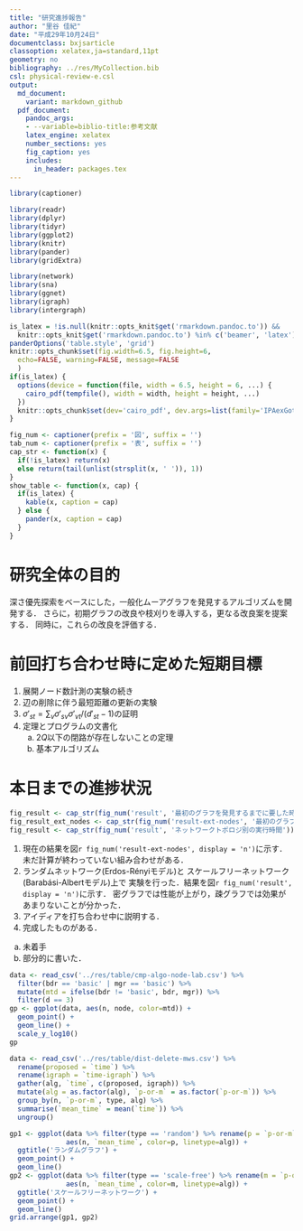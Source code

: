 ```yaml
---
title: "研究進捗報告"
author: "里谷 佳紀"
date: "平成29年10月24日"
documentclass: bxjsarticle
classoption: xelatex,ja=standard,11pt
geometry: no
bibliography: ../res/MyCollection.bib
csl: physical-review-e.csl
output:
  md_document:
    variant: markdown_github
  pdf_document:
    pandoc_args:
    - --variable=biblio-title:参考文献
    latex_engine: xelatex
    number_sections: yes
    fig_caption: yes
    includes:
      in_header: packages.tex
---
```


```r
library(captioner)

library(readr)
library(dplyr)
library(tidyr)
library(ggplot2)
library(knitr)
library(pander)
library(gridExtra)

library(network)
library(sna)
library(ggnet)
library(igraph)
library(intergraph)

is_latex = !is.null(knitr::opts_knit$get('rmarkdown.pandoc.to')) &&
  knitr::opts_knit$get('rmarkdown.pandoc.to') %in% c('beamer', 'latex')
panderOptions('table.style', 'grid')
knitr::opts_chunk$set(fig.width=6.5, fig.height=6,
  echo=FALSE, warning=FALSE, message=FALSE
  )
if(is_latex) {
  options(device = function(file, width = 6.5, height = 6, ...) {
    cairo_pdf(tempfile(), width = width, height = height, ...)
  })
  knitr::opts_chunk$set(dev='cairo_pdf', dev.args=list(family='IPAexGothic'))
}

fig_num <- captioner(prefix = '図', suffix = '')
tab_num <- captioner(prefix = '表', suffix = '')
cap_str <- function(x) {
  if(!is_latex) return(x)
  else return(tail(unlist(strsplit(x, ' ')), 1))
}
show_table <- function(x, cap) {
  if(is_latex) {
    kable(x, caption = cap)
  } else {
    pander(x, caption = cap)
  }
}
```

# 研究全体の目的
深さ優先探索をベースにした，一般化ムーアグラフを発見するアルゴリズムを開発する．
さらに，初期グラフの改良や枝刈りを導入する，更なる改良案を提案する．
同時に，これらの改良を評価する．

# 前回打ち合わせ時に定めた短期目標
1. 展開ノード数計測の実験の続き
2. 辺の削除に伴う最短距離の更新の実験
3. $\sigma'_{st}=\sum_v\sigma'_{sv}\sigma'_{vt}/(d'_{st}-1)$の証明
4. 定理とプログラムの文書化
    a. $2Q$以下の閉路が存在しないことの定理
    b. 基本アルゴリズム

# 本日までの進捗状況
```r
fig_result <- cap_str(fig_num('result', '最初のグラフを発見するまでに要した時間とノード数'))
fig_result_ext_nodes <- cap_str(fig_num('result-ext-nodes', '最初のグラフを出力するまでに要した展開ノード数'))
fig_result <- cap_str(fig_num('result', 'ネットワークトポロジ別の実行時間'))
```
1. 現在の結果を図`r fig_num('result-ext-nodes', display = 'n')`に示す．
  未だ計算が終わっていない組み合わせがある．
2. ランダムネットワーク(Erdos-Rényiモデル)と
  スケールフリーネットワーク(Barabási-Albertモデル)上で
  実験を行った．結果を図`r fig_num('result', display = 'n')`に示す．
  密グラフでは性能が上がり，疎グラフでは効果があまりないことが分かった．
3. アイディアを打ち合わせ中に説明する．
4. 完成したものがある．
  a. 未着手
  b. 部分的に書いた．

```r
data <- read_csv('../res/table/cmp-algo-node-lab.csv') %>%
  filter(bdr == 'basic' | mgr == 'basic') %>%
  mutate(mtd = ifelse(bdr != 'basic', bdr, mgr)) %>%
  filter(d == 3)
gp <- ggplot(data, aes(n, node, color=mtd)) +
  geom_point() +
  geom_line() +
  scale_y_log10()
gp
```

```r
data <- read_csv('../res/table/dist-delete-mws.csv') %>%
  rename(proposed = `time`) %>%
  rename(igraph = `time-igraph`) %>%
  gather(alg, `time`, c(proposed, igraph)) %>%
  mutate(alg = as.factor(alg), `p-or-m` = as.factor(`p-or-m`)) %>%
  group_by(n, `p-or-m`, type, alg) %>%
  summarise(`mean_time` = mean(`time`)) %>%
  ungroup()

gp1 <- ggplot(data %>% filter(type == 'random') %>% rename(p = `p-or-m`),
              aes(n, `mean_time`, color=p, linetype=alg)) +
  ggtitle('ランダムグラフ') +
  geom_point() +
  geom_line()
gp2 <- ggplot(data %>% filter(type == 'scale-free') %>% rename(m = `p-or-m`),
              aes(n, `mean_time`, color=m, linetype=alg)) +
  ggtitle('スケールフリーネットワーク') +
  geom_point() +
  geom_line()
grid.arrange(gp1, gp2)
```
